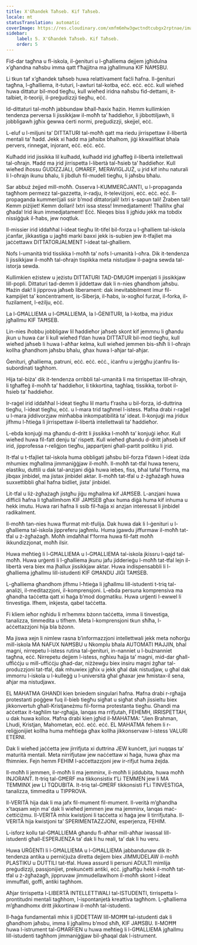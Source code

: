 ```yaml
---
title: X'Għandek Taħseb. Kif Taħseb.
locale: mt
statusTranslation: automatic
coverImage: https://res.cloudinary.com/xmfm6mhw3gwctndtcubgx2rptnae/image/upload/v1740337243/small_cover_educacion_fundamental_a051170f1c.webp
sidebar:
    label: 5. X'Għandek Taħseb. Kif Taħseb.
    order: 5
---
```

Fid-dar tagħna u fl-iskola, il-ġenituri u l-għalliema dejjem jgħidulna x’għandna naħsbu imma qatt f’ħajjitna ma jgħallmuna KIF NAĦSBU.

Li tkun taf x’għandek taħseb huwa relattivament faċli ħafna. Il-ġenituri tagħna, l-għalliema, it-tuturi, l-awturi tal-kotba, eċċ. eċċ. eċċ. kull wieħed huwa dittatur bil-mod tiegħu, kull wieħed iridna naħsbu fid-dettami, it-talbiet, it-teoriji, il-preġudizzji tiegħu, eċċ.

Id-dittaturi tal-moħħ jabbundaw bħall-ħaxix ħażin. Hemm kullimkien tendenza perversa li jissikkjaw il-moħħ ta’ ħaddieħor, li jibbottiljawh, li jobbligawh jgħix ġewwa ċerti normi, preġudizzji, skejjel, eċċ.

L-eluf u l-miljuni ta’ DITTATURI tal-moħħ qatt ma riedu jirrispettaw il-libertà mentali ta’ ħadd. Jekk xi ħadd ma jaħsibx bħalhom, jiġi kkwalifikat bħala pervers, rinnegat, injorant, eċċ. eċċ. eċċ.

Kulħadd irid jissikka lil kulħadd, kulħadd irid jgħaffeġ il-libertà intellettwali tal-oħrajn. Ħadd ma jrid jirrispetta l-libertà tal-ħsieb ta’ ħaddieħor. Kull wieħed iħossu ĠUDIZZJALI, GĦAREF, MERAVIGLJUŻ, u jrid kif inhu naturali li l-oħrajn ikunu bħalu, li jibdluh fil-mudell tiegħu, li jaħsbu bħalu.

Sar abbuż żejjed mill-moħħ. Osserva l-KUMMERĊJANTI, u l-propaganda tagħhom permezz tal-gazzetta, ir-radju, it-televiżjoni, eċċ. eċċ. eċċ. Il-propaganda kummerċjali ssir b’mod dittatorjali! Ixtri s-sapun tali! Żraben tali! Kemm piżijiet! Kemm dollari! Ixtri issa stess! Immedjatament! Tħallihx għal għada! Irid ikun immedjatament! Eċċ. Nieqes biss li jgħidu jekk ma tobdix nissiġġuk il-ħabs, jew noqtluk.

Il-missier irid iddaħħal l-ideat tiegħu lit-tifel bil-forza u l-għalliem tal-iskola jċanfar, jikkastiga u jagħti marki baxxi jekk is-subien jew it-tfajliet ma jaċċettawx DITTATORJALMENT l-ideat tal-għalliem.

Nofs l-umanità trid tissikka l-moħħ ta’ nofs l-umanità l-oħra. Dik it-tendenza li jissikkjaw il-moħħ tal-oħrajn tispikka meta nistudjaw il-paġna sewda tal-istorja sewda.

Kullimkien eżistew u jeżistu DITTATURI TAD-DMUGĦ impenjati li jissikkjaw lill-popli. Dittaturi tad-demm li jiddettaw dak li n-nies għandhom jaħsbu. Ħażin dak! li jipprova jaħseb liberament: dak inevitabbilment imur fil-kampijiet ta’ konċentrament, is-Siberja, il-ħabs, ix-xogħol furzat, il-forka, il-fuzilament, l-eżilju, eċċ.

La l-GĦALLIEMA u l-GĦALLIEMA, la l-ĠENITURI, la l-kotba, ma jridux jgħallmu KIF TAĦSEB.

Lin-nies iħobbu jobbligaw lil ħaddieħor jaħseb skont kif jemmnu li għandu jkun u huwa ċar li kull wieħed f’dan huwa DITTATUR bil-mod tiegħu, kull wieħed jaħseb li huwa l-aħħar kelma, kull wieħed jemmen bis-sħiħ li l-oħrajn kollha għandhom jaħsbu bħalu, għax huwa l-aħjar tal-aħjar.

Ġenituri, għalliema, patruni, eċċ. eċċ. eċċ., iċanfru u jerġgħu jċanfru lis-subordinati tagħhom.

Hija tal-biża’ dik it-tendenza orribbli tal-umanità li ma tirrispettax lill-oħrajn, li tgħaffeġ il-moħħ ta’ ħaddieħor, li tikkortina, tagħlaq, tissikka, torbot il-ħsieb ta’ ħaddieħor.

Ir-raġel irid iddaħħal l-ideat tiegħu lil martu f’rasha u bil-forza, id-duttrina tiegħu, l-ideat tiegħu, eċċ. u l-mara trid tagħmel l-istess. Ħafna drabi r-raġel u l-mara jiddivorzjaw minħabba inkompatibilità ta’ ideat. Il-konjuġi ma jridux jifhmu l-ħtieġa li jirrispettaw il-libertà intellettwali ta’ ħaddieħor.

L-ebda konjuġi ma għandu d-dritt li jissikka l-moħħ ta’ konjuġi ieħor. Kull wieħed huwa fil-fatt denju ta’ rispett. Kull wieħed għandu d-dritt jaħseb kif irid, jipprofessa r-reliġjon tiegħu, jappartjeni għall-partit politiku li jrid.

It-tfal u t-tfajliet tal-iskola huma obbligati jaħsbu bil-forza f’dawn l-ideat iżda mhumiex mgħallma jimmaniġġjaw il-moħħ. Il-moħħ tat-tfal huwa teneru, elastiku, duttili u dak tal-anzjani diġà huwa iebes, fiss, bħal tafal f’forma, ma jibqax jinbidel, ma jistax jinbidel aktar. Il-moħħ tat-tfal u ż-żgħażagħ huwa suxxettibbli għal ħafna bidliet, jista’ jinbidel.

Lit-tfal u liż-żgħażagħ jistgħu jiġu mgħallma kif JAĦSEB. L-anzjani huwa diffiċli ħafna li tgħallimhom KIF JAĦSEB għax huma diġà huma kif inhuma u hekk imutu. Huwa rari ħafna li ssib fil-ħajja xi anzjan interessat li jinbidel radikalment.

Il-moħħ tan-nies huwa ffurmat mit-tfulija. Dak huwa dak li l-ġenituri u l-għalliema tal-iskola jippreferu jagħmlu. Huma jgawdu jiffurmaw il-moħħ tat-tfal u ż-żgħażagħ. Moħħ imdaħħal f’forma huwa fil-fatt moħħ ikkundizzjonat, moħħ ilsir.

Huwa meħtieġ li l-GĦALLIEMA u l-GĦALLIEMA tal-iskola jkissru l-qajd tal-moħħ. Huwa urġenti li l-għalliema jkunu jafu jidderieġu l-moħħ tat-tfal lejn il-libertà vera biex ma jħallux jissikkjaw aktar. Huwa indispensabbli li l-għalliema jgħallmu lill-istudenti KIF GĦANDU JIĠI TAĦSEB.

L-għalliema għandhom jifhmu l-ħtieġa li jgħallmu lill-istudenti t-triq tal-analiżi, il-meditazzjoni, il-komprensjoni. L-ebda persuna komprensiva ma għandha taċċetta qatt xi ħaġa b’mod dogmatiku. Huwa urġenti l-ewwel li tinvestiga. Ifhem, inkjesta, qabel taċċetta.

Fi kliem ieħor ngħidu li m’hemmx bżonn taċċetta, imma li tinvestiga, tanalizza, timmedita u tifhem. Meta l-komprensjoni tkun sħiħa, l-aċċettazzjoni hija bla bżonn.

Ma jiswa xejn li nimlew rasna b’informazzjoni intellettwali jekk meta noħorġu mill-iskola MA NAFUX NAĦSBU u Nkomplu bħala AUTOMATI ĦAJJIN, bħal magni, nirrepetu l-istess rutina tal-ġenituri, in-nanniet u l-bużnanniet tagħna, eċċ. Nirrepetu dejjem l-istess, ngħixu ħajja ta’ magni, mid-dar għall-uffiċċju u mill-uffiċċju għad-dar, niżżewġu biex insiru magni żgħar tal-produzzjoni tat-tfal, dak mhuwiex jgħix u jekk għal dak nistudjaw, u għal dak immorru l-iskola u l-kulleġġ u l-università għal għaxar jew ħmistax-il sena, aħjar ma nistudjawx.

EL MAHATMA GHANDI kien bniedem singulari ħafna. Ħafna drabi r-rgħajja protestanti poġġew fuq il-bieb tiegħu sigħat u sigħat sħaħ jissieltu biex jikkonvertuh għall-Kristjaneżmu fil-forma protestanta tiegħu. Ghandi ma aċċettax it-tagħlim tar-rgħajja, lanqas ma rrifjutah, FEHEMH, IRRISPETTAH, u dak huwa kollox. Ħafna drabi kien jgħid il-MAHATMA: "Jien Brahman, Lhudi, Kristjan, Mahometan, eċċ. eċċ. eċċ. EL MAHATMA fehem li r-reliġjonijiet kollha huma meħtieġa għax kollha jikkonservaw l-istess VALURI ETERNI.

Dak li wieħed jaċċetta jew jirrifjuta xi duttrina JEW kunċett, juri nuqqas ta’ maturità mentali. Meta nirrifjutaw jew naċċettaw xi ħaġa, huwa għax ma fhimniex. Fejn hemm FEHIM l-aċċettazzjoni jew ir-rifjut huma żejda.

Il-moħħ li jemmen, il-moħħ li ma jemminx, il-moħħ li jiddubita, huwa moħħ INJORANT. It-triq tal-GĦERF ma tikkonsistix f’Li TEMMEN jew li MA TEMMINX jew LI TQDUBITA. It-triq tal-GĦERF tikkonsisti f’Li TINVESTIGA, tanalizza, timmedita u TIPPROVA.

Il-VERITÀ hija dak li ma jafx fil-mument fil-mument. Il-verità m’għandha x’taqsam xejn ma’ dak li wieħed jemmen jew ma jemminx, lanqas maċ-ċettiċiżmu. Il-VERITÀ mhix kwistjoni li taċċetta xi ħaġa jew li tirrifjutaha. Il-VERITÀ hija kwistjoni ta’ SPERIMENTAZZJONI, esperjenza, FEHIM.

L-isforz kollu tal-GĦALLIEMA għandu fl-aħħar mill-aħħar iwassal lill-istudenti għall-ESPERJENZA ta’ dak li hu reali, ta’ dak li hu veru.

Huwa URĠENTI li l-GĦALLIEMA u l-GĦALLIEMA jabbandunaw dik it-tendenza antika u perniċjuża diretta dejjem biex JIMMUDELAW il-moħħ PLASTIKU u DUTTILI tat-tfal. Huwa assurd li persuni ADULTI mimlija preġudizzji, passjonijiet, prekunċetti antiki, eċċ. jgħaffġu hekk il-moħħ tat-tfal u ż-żgħażagħ, jippruvaw jimmudellawlhom il-moħħ skont l-ideat immuffati, goffi, antiki tagħhom.

Aħjar tirrispetta l-LIBERTÀ INTELLETTWALI tal-ISTUDENTI, tirrispetta l-prontitudni mentali tagħhom, l-ispontanjetà kreattiva tagħhom. L-għalliema m’għandhomx dritt jikkortinaw il-moħħ tal-istudenti.

Il-ħaġa fundamentali mhix li jIDDETTAW lill-MOĦĦ tal-istudenti dak li għandhom jaħsbu, imma li jgħallmu b’mod sħiħ, KIF JAĦSBU. Il-MOĦĦ huwa l-istrument tal-GĦARFIEN u huwa meħtieġ li l-GĦALLIEMA jgħallmu lill-istudenti tagħhom jimmaniġġjaw bil-għaqal dak l-istrument.

